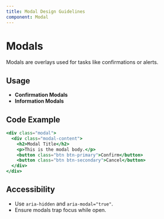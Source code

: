 ```yaml
---
title: Modal Design Guidelines
component: Modal
---
```


# Modals

Modals are overlays used for tasks like confirmations or alerts.

## Usage

- **Confirmation Modals**
- **Information Modals**

## Code Example

```jsx
<div class="modal">
  <div class="modal-content">
    <h2>Modal Title</h2>
    <p>This is the modal body.</p>
    <button class="btn btn-primary">Confirm</button>
    <button class="btn btn-secondary">Cancel</button>
  </div>
</div>
```

## Accessibility

- Use `aria-hidden` and `aria-modal="true"`.
- Ensure modals trap focus while open.
